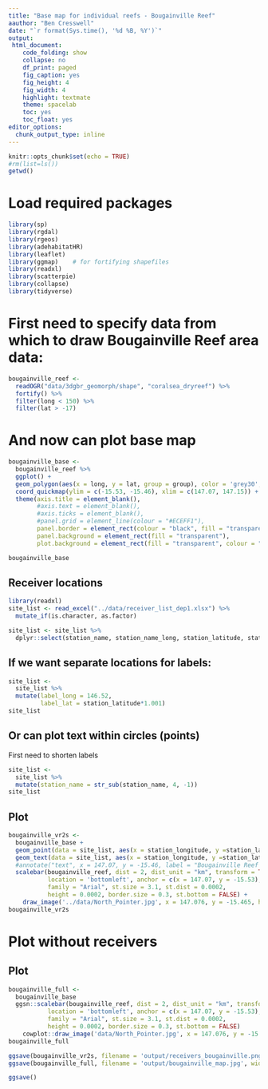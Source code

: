 ```yaml
---
title: "Base map for individual reefs - Bougainville Reef"
aauthor: "Ben Cresswell"
date: "`r format(Sys.time(), '%d %B, %Y')`"
output: 
 html_document:
    code_folding: show
    collapse: no
    df_print: paged
    fig_caption: yes
    fig_height: 4
    fig_width: 4
    highlight: textmate
    theme: spacelab
    toc: yes
    toc_float: yes
editor_options: 
  chunk_output_type: inline
---
```



```r
knitr::opts_chunk$set(echo = TRUE)
#rm(list=ls())
getwd()
```


# Load required packages
```r
library(sp)
library(rgdal)
library(rgeos)
library(adehabitatHR)
library(leaflet)
library(ggmap)    # for fortifying shapefiles
library(readxl)
library(scatterpie)
library(collapse)
library(tidyverse)
```

# First need to specify data from which to draw Bougainville Reef area data:
```r
bougainville_reef <- 
  readOGR("data/3dgbr_geomorph/shape", "coralsea_dryreef") %>% 
  fortify() %>% 
  filter(long < 150) %>% 
  filter(lat > -17)
```

# And now can plot base map
```r
bougainville_base <- 
  bougainville_reef %>%   
  ggplot() +
  geom_polygon(aes(x = long, y = lat, group = group), color = 'grey30', fill = 'grey', lwd = 0.3) +
  coord_quickmap(ylim = c(-15.53, -15.46), xlim = c(147.07, 147.15)) +
  theme(axis.title = element_blank(), 
        #axis.text = element_blank(),
        #axis.ticks = element_blank(),
        #panel.grid = element_line(colour = "#ECEFF1"),
        panel.border = element_rect(colour = "black", fill = "transparent"),
        panel.background = element_rect(fill = "transparent"),
        plot.background = element_rect(fill = "transparent", colour = "transparent")) 

bougainville_base
```







## Receiver locations

```r
library(readxl)
site_list <- read_excel("../data/receiver_list_dep1.xlsx") %>% 
  mutate_if(is.character, as.factor)

site_list <- site_list %>%   
  dplyr::select(station_name, station_name_long, station_latitude, station_longitude)
```

## If we want separate locations for labels:
```r
site_list <-
  site_list %>% 
  mutate(label_long = 146.52,
         label_lat = station_latitude*1.001)
site_list
```

## Or can plot text within circles (points)
First need to shorten labels
```r
site_list <-
  site_list %>% 
  mutate(station_name = str_sub(station_name, 4, -1))
site_list
```



## Plot
```r
bougainville_vr2s <- 
  bougainville_base +
  geom_point(data = site_list, aes(x = station_longitude, y =station_latitude), colour = 'grey10', fill = 'lightskyblue', size = 8,  stroke = 0.3, shape = 21 ) +
  geom_text(data = site_list, aes(x = station_longitude, y =station_latitude, label = station_name), size = 3) +
  #annotate("text", x = 147.07, y = -15.46, label = "Bougainville Reef - VR2W locations", colour = "black", size = 5, fontface = 2, family = "Helvetica", hjust = 0) +
  scalebar(bougainville_reef, dist = 2, dist_unit = "km", transform = TRUE, model = "WGS84",            # Geo properties
           location = 'bottomleft', anchor = c(x = 147.07, y = -15.53),                                # Position of bar
           family = "Arial", st.size = 3.1, st.dist = 0.0002,                                            # Text properties
           height = 0.0002, border.size = 0.3, st.bottom = FALSE) +
    draw_image('../data/North_Pointer.jpg', x = 147.076, y = -15.465, hjust = 0.5, vjust = 0.5, scale = 0.01)
bougainville_vr2s
```


# Plot without receivers

## Plot
```r
bougainville_full <- 
  bougainville_base 
  ggsn::scalebar(bougainville_reef, dist = 2, dist_unit = "km", transform = TRUE, model = "WGS84",            # Geo properties
           location = 'bottomleft', anchor = c(x = 147.07, y = -15.53),                                # Position of bar
           family = "Arial", st.size = 3.1, st.dist = 0.0002,                                            # Text properties
           height = 0.0002, border.size = 0.3, st.bottom = FALSE) 
    cowplot::draw_image('data/North_Pointer.jpg', x = 147.076, y = -15.465, hjust = 0.5, vjust = 0.5, scale = 0.01)
bougainville_full


```



```r
ggsave(bougainville_vr2s, filename = 'output/receivers_bougainville.png', width = 160, height = 100, units = 'mm', dpi = 400)
ggsave(bougainville_full, filename = 'output/bougainville_map.jpg', width = 160, height = 100, device = "jpeg", units = 'mm', dpi = 300)
```

```r
ggsave()
```


